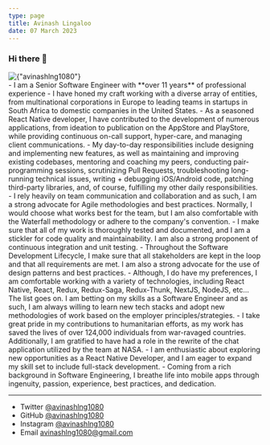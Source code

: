 ```yaml
---
type: page
title: Avinash Lingaloo
date: 07 March 2023
---
```



### Hi there 👋
<div className="rounded">
    <Image
        src={AvinashL}
        alt={"avinashlng1080"}
        priority
        className="next-image"
        fill
    />
</div>
- I am a Senior Software Engineer with **over 11 years** of professional experience
- I have honed my craft working with a diverse array of entities, from multinational corporations in Europe to leading
  teams in startups in South Africa to domestic companies in the United States.
- As a seasoned React Native developer, I have contributed to the development of numerous applications, from ideation
to publication on the AppStore and PlayStore, while providing continuous on-call support, hyper-care, and managing
client communications.
- My day-to-day responsibilities include designing and implementing new features, as well as maintaining and improving
existing codebases, mentoring and coaching my peers, conducting pair-programming sessions, scrutinizing Pull Requests,
troubleshooting long-running technical issues, writing + debugging iOS/Android code, patching third-party libraries,
and, of course, fulfilling my other daily responsibilities.
- I rely heavily on team communication and collaboration and as such, I am a strong advocate for Agile methodologies and
best practices.  Normally, I would choose what works best for the team, but I am also comfortable with the Waterfall
methodology or adhere to the company's convention.
- I make sure that all of my work is thoroughly tested and documented, and I am a stickler for code quality and
maintainability.  I am also a strong proponent of continuous integration and unit testing.
- Throughout the Software Development Lifecycle, I make sure that all stakeholders are kept in the loop and that all
requirements are met.  I am also a strong advocate for the use of design patterns and best practices.
- Although, I do have my preferences, I am comfortable working with a variety of technologies, including React Native,
React, Redux, Redux-Saga, Redux-Thunk, NextJS, NodeJS, etc... The list goes on.  I am betting on my skills as a
Software Engineer and as such, I am always willing to learn new tech stacks and adopt new methodologies of work based
on the employer principles/strategies.
- I take great pride in my contributions to humanitarian efforts, as my work has saved the lives of over 124,000 individuals
from war-ravaged countries. Additionally, I am gratified to have had a role in the rewrite of the chat application
utilized by the team at NASA.
- I am enthusiastic about exploring new opportunities as a React Native Developer, and I am eager to expand my skill set
to include full-stack development.
- Coming from a rich background in Software Engineering, I breathe life into mobile apps through ingenuity, passion,
experience, best practices, and dedication.

---

- Twitter [@avinashlng1080](https://twitter.com/avinashlng1080)
- GitHub [@avinashlng1080](https://www.linkedin.com/in/avinash-lingaloo-3b5a0456/)
- Instagram [@avinashlng1080](https://www.instagram.com/avinashlingaloo/)
- Email avinashlng1080@gmail.com
